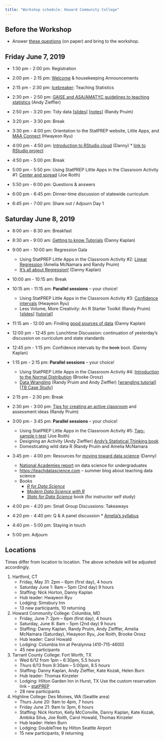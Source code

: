 ```yaml
---
title: "Workshop schedule: Howard Community College"
---
```



## Before the Workshop

- Answer [these questions](https://docs.google.com/document/d/1ntePDIJVWe6Y8JHjKMcFbmYNKJNIN3V-APeY3Dp1qTg/edit?usp=sharing) (on paper) and bring to the workshop.


## Friday June 7, 2019 

- 1:30 pm - 2:00 pm: Registration 
- 2:00 pm - 2:15 pm: [Welcome](/blog/presentation-welcome/) & housekeeping Announcements
- 2:15 pm - 2:30 pm: [Icebreaker](/img/Icebreaker.pdf): Teaching Statistics 
- 2:30 pm - 2:50 pm: [GAISE and ASA/AMATYC guidelines to teaching statistics](/blog/presentation-GAISE-ASA/) (Andy Zieffler)
- 2:50 pm - 3:20 pm: Tidy data 
                     [[slides](/slides/slides-tidy-data.html)] 
                     [[notes](/blog/presentation-tidy-data/)]
                     (Randy Pruim)

- 3:20 pm - 3:30 pm: Break

- 3:30 pm - 4:00 pm: Orientation to the StatPREP website, Little Apps, and [MAA Connect](/blog/community-MAA-connect/) (Hwayeon Ryu)
- 4:00 pm - 4:50 pm: [Introduction to RStudio cloud](/blog/technology/) (Danny)
        * [link to RStudio project](https://rstudio.cloud/spaces/18369/join?access_code=ZHkYZ0lHtkancAhUVB5l7YqhErMAX%2BykqI9%2Bj7y6)

- 4:50 pm - 5:00 pm: Break

- 5:00 pm - 5:50 pm: Using StatPREP Little Apps in the Classroom Activity #1: [Center and spread](/blog/instructions-center-spread/) (Joe Roith)
- 5:50 pm - 6:00 pm: Questions & answers
- 6:00 pm - 6:45 pm: Dinner-time discussion of statewide curriculum 
- 6:45 pm - 7:00 pm: Share out / Adjourn Day 1

## Saturday June 8, 2019

- 8:00 am - 8:30 am: Breakfast 

- 8:30 am - 9:00 am: [Getting to know Tutorials](/blog/tutorials/) (Danny Kaplan)

- 9:00 am - 10:00 am: Regression Gala
    * Using StatPREP Little Apps in the Classroom Activity #2: [Linear Regression](/blog/instructions-linear-regression/) (Amelia McNamara and Randy Pruim)
    * [It's all about Regression!](/blog/presentation-its-all-regression/) (Danny Kaplan)


- 10:00 am - 10:15 am: Break

- 10:15 am - 11:15 am: **Parallel sessions** -- your choice!
    * Using StatPREP Little Apps in the Classroom Activity #3: [Confidence intervals](/blog/instructions-confidence-intervals/) (Hwayeon Ryu)
    * Less Volume, More Creativity: An R Starter Toolkit (Randy Pruim)
    [[slides](https://rpruim.github.io/JMM2019/less-volume/less-volume-slides.html)]
    [[tutorial](https://rpruim.shinyapps.io/Less-Volume-JMM2019/)]

- 11:15 am - 12:00 am: Finding [good sources of data](/blog/presentation-data-sources/) (Danny Kaplan)

- 12:00 pm - 12:45 pm: Lunchtime Discussion: continuation of yesterday's discussion on curriculum and state standards 

- 12:45 pm - 1:15 pm: Confidence intervals by the ~~book~~ boot. (Danny Kaplan)

- 1:15 pm - 2:15 pm: **Parallel sessions** -- your choice!
    * Using StatPREP Little Apps in the Classroom Activity #4: [Introduction to the Normal Distribution](/blog/instructions-normal-distribution/) (Brooke Orosz)
    * [Data Wrangling](http://rsconnect.calvin.edu/wrangling-jmm2019/) (Randy Pruim and Andy Zieffler) 
    [[wrangling tutorial](https://dtkaplan.shinyapps.io/wrangling-jmm2019/)]
    [[TB Case Study](https://dtkaplan.shinyapps.io/tidydata-TB-tutorial/)]


- 2:15 pm - 2:30 pm: Break  

- 2:30 pm - 3:00 pm: [Tips for creating an active classroom](/blog/instructions-active-classroom-tips) and assessment ideas (Randy Pruim)

- 3:00 pm - 3:45 pm: **Parallel sessions** -- your choice!
    * Using StatPREP Little Apps in the Classroom Activity #5: [Two-sample t-test](/blog/instructions-two-sample-t-test/) (Joe Roith)
    * Designing an Activity (Andy Zieffler) [Andy's Statistical Thinking book](https://zief0002.github.io/statistical-thinking/)
    * Domesticating wild data R (Randy Pruim and Amelia McNamara

- 3:45 pm - 4:00 pm: Resources for [moving toward data science](/blog/resources/moving-toward-data-science/) (Danny)
    * [National Academies report](https://teachdatascience.com/nasem/) on data science for undergraduates
    * <https://teachdatascience.com> -- summer blog about teaching data science
    * Books
        * [*R for Data Science*](https://r4ds.had.co.nz/)
        * [*Modern Data Science with R*](https://ekonometrics.blogspot.com/2019/05/modern-data-science-with-r-review.html)
        * [*Stats for Data Science*](/blog/stats-for-data-science/) book (for instructor self study)
    
- 4:00 pm - 4:20 pm: Small Group Discussions: Takeaways
- 4:20 pm - 4:40 pm: Q & A panel discussion
        * [Amelia's syllabus](http://amelia.mn/sds220)
- 4:40 pm - 5:00 pm: Staying in touch
- 5:00 pm: Adjourn


## Locations

Times differ from location to location. The above schedule will be adjusted accordingly.

1. Hartford, CT
    - Friday, May 31:   2pm – 6pm (first day), 4 hours
    - Saturday June 1: 8am – 5pm (2nd day) 9 hours
    - Staffing: Nick Horton, Danny Kaplan
    - Hub leader: Hwayeon Ryu
    - Lodging: Simsbury Inn
    - 13 new participants, 10 returning
    
2.  Howard Community College:  Columbia,  MD
    - Friday, June 7:  2pm – 6pm (first day), 4 hours
    - Saturday, June 8:  8am – 5pm (2nd day) 9 hours
    - Staffing: Danny Kaplan, Randy Pruim, Andy Zieffler, Amelia McNamara (Saturday), Hwayeon Ryu, Joe Roith, Brooke Orosz
    - Hub leader: Carol Howald
    - Lodging: Columbia Inn at Peralynna (410-715-4600)
    - 45 new participants

3. Tarrant County College: Fort Worth,  TX
    - Wed 6/12 from 1pm – 6:30pm, 5.5 hours
    - Thurs 6/13 from 8:30am – 5:00pm, 8.5 hours
    - Staffing: Danny Kaplan, Andy Zieffler, Kate Kozak, Helen Burn
    - Hub leader: Thomas Kinzeler
    - Lodging: Hilton Garden Inn in Hurst, TX Use the custom reservation link – [statPREP](https://nam02.safelinks.protection.outlook.com/?url=https%3A%2F%2Fsecure3.hilton.com%2Fen_US%2Fgi%2Freservation%2Fbook.htm%3FinputModule%3DHOTEL%26ctyhocn%3DDFWHCGI%26spec_plan%3DSTATP%26arrival%3D20190611%26departure%3D20190614%26cid%3DOM%2CWW%2CHILTONLINK%2CEN%2CDirectLink%26fromId%3DHILTONLINKDIRECT&data=02%7C01%7CKAYLA.BRISTER%40hilton.com%7C81436573b71c471a3bbc08d6ca8e4a59%7C660292d2cfd54a3db7a7e8f7ee458a0a%7C0%7C0%7C636919109809148547&sdata=62BHwWDhe4z4rTp56XjA6U%2Fhj80F1wID0FJNVgU1Q48%3D&reserved=0)
    - 28 new participants

4.  Highline College: Des Moines, WA (Seattle area) 
    - Thurs June 20: 9am to 4pm, 7 hours
    - Friday June 21: 9am to 3pm, 6 hours
    - Staffing: Nick Horton, Kelly McConville, Danny Kaplan, Kate Kozak, Ambika Silva, Joe Roith, Carol Howald, Thomas Kinzeler
    - Hub leader: Helen Burn
    - Lodging: DoubleTree by Hilton Seattle Airport
    - 15 new participants, 9 returning


